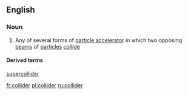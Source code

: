 ==English==
{{wikipedia}}
===Noun===
{{en-noun}}

# {{physics}} Any of several forms of [[particle accelerator]] in which two opposing  [[beam]]s of [[particle]]s [[collide]]

====Derived terms====
[[supercollider]]

[[fr:collider]]
[[pl:collider]]
[[ru:collider]]